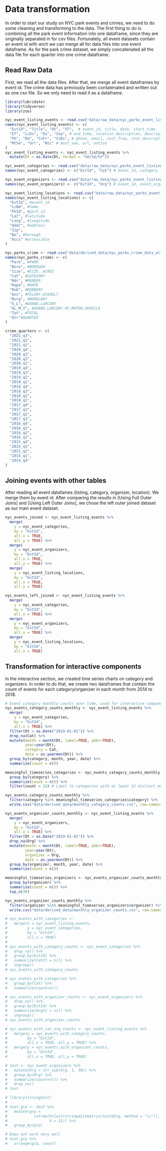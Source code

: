 # Data transformation

In order to start our study on NYC park events and crimes, we need to do some cleaning and transforming to the data. The first thing to do is combining all the park event information into one dataframe, since they are originally separated in for csv files. Fortunately, all event datasets contain an event id with wich we can merge all for data files into one event dataframe. As for the park crime dataset, we simply concatenated all the data file for each quarter into one crime dataframe. 

## Read Raw Data
First, we read all the data files. After that, we merge all event dataframes by event id. The crime data has previously been contatenated and written out as one csv file. So we only need to read it as a dataframe. 
```r
library(lubridate)
library(tidyverse)
library(zoo)

nyc_event_listing_events <- read.csv("data/raw_data/nyc_parks_event_listing_events.csv", na.strings = "")
names(nyc_event_listing_events) <- c(
  "EvtId", "Title", "Dt", "ST",  # event_id, title, date, start_time
  "ET", "LcDs", "Ds", "Snp", # end_time, location_description, description, snippet
  "Ph", "Em", "CsFr", "CsDs", # phone, email, cost_free, cost_description
  "MtSe", "Url", "Ntc" # must_see, url, notice
)
nyc_event_listing_events <- nyc_event_listing_events %>%
  mutate(Dt = as.Date(Dt, format = "%m/%d/%Y"))

nyc_event_categories <- read.csv("data/raw_data/nyc_parks_event_listing_categories.csv", na.strings = "")
names(nyc_event_categories) <- c("EvtId", "Cat") # event_id, category

nyc_event_organizers <- read.csv("data/raw_data/nyc_parks_event_listing_organizers.csv", na.strings = "")
names(nyc_event_organizers) <- c("EvtId", "Org") # event_id, event_organizer

nyc_event_listing_locations <- read.csv("data/raw_data/nyc_parks_event_listing_locations.csv", na.strings = "")
names(nyc_event_listing_locations) <- c(
  "EvtId", #event_id
  "LcNm", #name
  "PkId", #park_id
  "Lat", #latitude
  "Long", #longitude
  "Addr", #address
  "Zip",
  "Bo", #borough
  "Accs" #accessible
)

nyc_parks_crime <- read.csv("data/derived_data/nyc_parks_crime_data_all.csv", na.strings = "")
names(nyc_parks_crime) <- c(
  "Park", #PARK
  "Boro", #BOROUGH
  "Size", #SIZE..ACRES
  "Cat", #CATEGORY
  "Mdr", #MURDER
  "Rape", #RAPE
  "Rob", #ROBBERY
  "Ass", #FELONY.ASSAULT
  "Burg", #BURGLARY
  "G_L", #GRAND.LARCENY
  "GL_M_V", #GRAND.LARCENY.OF.MOTOR.VEHICLE
  "Tot", #TOTAL
  "Qtr"#QUARTER
)

crime_quarters <- c(
  "2021_q3",
  "2021_q2",
  "2021_q1",
  "2020_q4",
  "2020_q3",
  "2020_q2",
  "2020_q1",
  "2019_q4",
  "2019_q3",
  "2019_q2",
  "2019_q1",
  "2018_q4",
  "2018_q3",
  "2018_q2",
  "2018_q1",
  "2017_q4",
  "2017_q3",
  "2017_q2",
  "2017_q1",
  "2016_q4",
  "2016_q3",
  "2016_q2",
  "2016_q1",
  "2015_q4",
  "2015_q3",
  "2015_q2",
  "2015_q1",
  "2014_q4"
)
```

## Joining events with other tables
After reading all event datafames (listing, category, organizer, location). We merge them by event id. After comparing the results in [Using Full Outer Joins] and [Using Left Outer Joins], we chose the left outer joined dataset as our main event dataset.
```r
nyc_events_joined <- nyc_event_listing_events %>%
  merge(
    y = nyc_event_categories,
    by = "EvtId",
    all.x = TRUE,
    all.y = TRUE) %>%
  merge(
    y = nyc_event_organizers,
    by = "EvtId",
    all.x = TRUE,
    all.y = TRUE) %>%
  merge(
    y = nyc_event_listing_locations,
    by = "EvtId",
    all.x = TRUE,
    all.y = TRUE)

nyc_events_left_joined <- nyc_event_listing_events %>%
  merge(
    y = nyc_event_categories, 
    by = "EvtId", 
    all.x = TRUE) %>%
  merge(
    y = nyc_event_organizers, 
    by = "EvtId", 
    all.x = TRUE) %>%
  merge(
    y = nyc_event_listing_locations, 
    by = "EvtId", 
    all.x = TRUE)
```

## Transformation for interactive components
In the interactive section, we created time series charts on category and organizers. In order to do that, we create two dataframes that contain the count of events for each category/organizer in each month from 2014 to 2018.
```r
# Event category monthly counts over time, used for interactive component
nyc_events_category_counts_monthly <- nyc_event_listing_events %>%
  merge(
    y = nyc_event_categories,
    by = "EvtId",
    all.x = TRUE) %>%
  filter(Dt < as.Date("2019-01-01")) %>%
  drop_na(Cat) %>%
  mutate(month = month(Dt, label=TRUE, abbr=TRUE), 
         year=year(Dt), 
         category = Cat, 
         date = as.yearmon(Dt)) %>%
  group_by(category, month, year, date) %>%
  summarize(count = n()) 

meaningful_timeseries_categories <- nyc_events_category_counts_monthly %>%
  group_by(category) %>%
  summarize(count = n()) %>%
  filter(count > 12) # Limit to categories with at least 12 distinct months of active event listings

nyc_events_category_counts_monthly %>%
  filter(category %in% meaningful_timeseries_categories$category) %>%
  write.csv("data/derived_data/monthly_category_counts.csv", row.names=FALSE)
```
```r
nyc_events_organizer_counts_monthly <- nyc_event_listing_events %>%
  merge(
    y = nyc_event_organizers,
    by = "EvtId",
    all.x = TRUE) %>%
  filter(Dt < as.Date("2019-01-01")) %>%
  drop_na(Org) %>%
  mutate(month = month(Dt, label=TRUE, abbr=TRUE), 
         year=year(Dt), 
         organizer = Org, 
         date = as.yearmon(Dt)) %>%
  group_by(organizer, month, year, date) %>%
  summarize(count = n()) 

meaningful_timeseries_organizers <- nyc_events_organizer_counts_monthly %>%
  group_by(organizer) %>%
  summarize(count = n()) %>%
  top_n(30) 

nyc_events_organizer_counts_monthly %>%
  filter(organizer %in% meaningful_timeseries_organizers$organizer) %>%
  write.csv("data/derived_data/monthly_organizer_counts.csv", row.names=FALSE)
```


```r
# nyc_events_with_categories <- 
#   merge(x = nyc_event_listing_events, 
#         y = nyc_event_categories, 
#         by = "EvtId", 
#         all.x = TRUE)
# 
# nyc_events_with_category_counts <- nyc_event_categories %>%
#   drop_na() %>%
#   group_by(EvtId) %>%
#   summarize(CatCt = n()) %>%
#   ungroup()
# nyc_events_with_category_counts
```


```r
# nyc_events_with_categories %>%
#   group_by(Cat) %>%
#   summarize(count=n())
```

```r
# nyc_events_with_organizer_counts <- nyc_event_organizers %>%
#   drop_na() %>%
#   group_by(EvtId) %>%
#   summarize(OrgCt = n()) %>%
#   ungroup()
# nyc_events_with_organizer_counts
```

```r
# nyc_events_with_cat_org_counts <- nyc_event_listing_events %>%
#   merge(y = nyc_events_with_category_counts, 
#         by = "EvtId", 
#         all.x = TRUE, all.y = TRUE) %>%
#   merge(y = nyc_events_with_organizer_counts, 
#         by = "EvtId", 
#         all.x = TRUE, all.y = TRUE)
```




```r
# test <- nyc_event_organizers %>%
#   mutate(Org = str_sub(Org, 1, 30)) %>%
#   group_by(Org) %>%
#   summarize(count=n()) %>%
#   drop_na()
# test
```

```r
# library(stringdist)
# 
# test_grp <- test %>%
#   mutate(grp = 
#            cutree(hclust(stringdistmatrix(test$Org, method = "lv")), 
#                   h = 15)) %>%
#   group_by(grp) 

```

```r
# Does not work very well
# test_grp %>%
#   arrange(grp, count)
```
